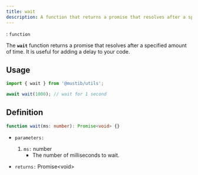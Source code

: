 ```yaml
---
title: wait
description: A function that returns a promise that resolves after a specified amount of time.
---
```



<Badge text="Type" />: `function`
<Badge text="since: v2.4.0" />

The **`wait`** function returns a promise that resolves after a specified amount of time. It is useful for adding a delay to your code.

## Usage
```ts
import { wait } from '@mustib/utils';

await wait(1000); // wait for 1 second
```

## Definition
```ts
function wait(ms: number): Promise<void> {}
```
- `parameters:`
  1. `ms:` number
      - The number of milliseconds to wait.

- `returns:` Promise\<void\>